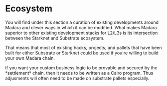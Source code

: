 
# Ecosystem

You will find under this section a curation of existing developments around Madara and clever ways in which it can be modified.
What makes Madara superior to other existing development stacks for L2/L3s is its intersection between the Starknet and Substrate ecosystem.

That means that most of existing hacks, projects, and pallets that have been built for either Substrate or Starknet could be used if you're willing to build your own Madara chain.

<Callout type="warning" emoji="⚠️">
  If you want your custom business logic to be provable and secured by the
  *settlement* chain, then it needs to be written as a Cairo program. Thus
  adjusments will often need to be made on substrate pallets especially.
</Callout>
